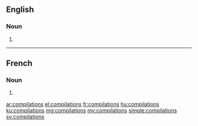 ==English==

===Noun===
{{head|en|noun plural form}}

# {{plural of|compilation|lang=en}}

----

==French==

===Noun===
{{head|fr|noun plural form|g=f}}

# {{plural of|compilation|lang=fr}}

[[ar:compilations]]
[[el:compilations]]
[[fr:compilations]]
[[hu:compilations]]
[[ku:compilations]]
[[mg:compilations]]
[[my:compilations]]
[[simple:compilations]]
[[sv:compilations]]